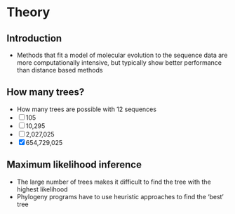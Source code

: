 # Theory

## Introduction

- Methods that fit a model of molecular evolution to the sequence data are more computationally intensive, but typically show better performance than distance based methods

## How many trees?

- How many trees are possible with 12 sequences
- [ ] 105
- [ ] 10,295
- [ ] 2,027,025
- [x] 654,729,025

## Maximum likelihood inference

- The large number of trees makes it difficult to find the tree with the highest likelihood
- Phylogeny programs have to use heuristic approaches to find the 'best' tree
